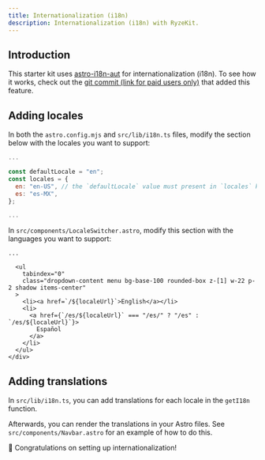 ```yaml
---
title: Internationalization (i18n)
description: Internationalization (i18n) with RyzeKit.
---
```


## Introduction

This starter kit uses [astro-i18n-aut](https://github.com/jlarmstrongiv/astro-i18n-aut) for internationalization (i18n). To see how it works, check out the [git commit (link for paid users only)](https://github.com/RyzeKit/astro-starterkit/commit/80f853d67a64696ab35ac6c2069ab2e10c8a9b58) that added this feature.

## Adding locales

In both the `astro.config.mjs` and `src/lib/i18n.ts` files, modify the section below with the locales you want to support:

```js copy
...

const defaultLocale = "en";
const locales = {
  en: "en-US", // the `defaultLocale` value must present in `locales` keys
  es: "es-MX",
};

...
```

In `src/components/LocaleSwitcher.astro`, modify this section with the languages you want to support:

```astro filename="src/components/LocaleSwitcher.astro" copy
...

  <ul
    tabindex="0"
    class="dropdown-content menu bg-base-100 rounded-box z-[1] w-22 p-2 shadow items-center"
  >
    <li><a href=`/${localeUrl}`>English</a></li>
    <li>
      <a href={`/es/${localeUrl}` === "/es/" ? "/es" : `/es/${localeUrl}`}>
        Español
      </a>
    </li>
  </ul>
</div>
```

## Adding translations

In `src/lib/i18n.ts`, you can add translations for each locale in the `getI18n` function.

Afterwards, you can render the translations in your Astro files. See `src/components/Navbar.astro` for an example of how to do this.

🚀 Congratulations on setting up internationalization!
